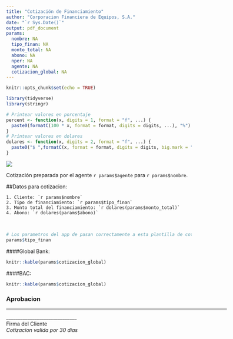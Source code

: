 ---
title: "Cotización de Financiamiento"
author: "Corporacion Financiera de Equipos, S.A."
date: "`r Sys.Date()`"
output: pdf_document
params:
  nombre: NA
  tipo_finan: NA
  monto_total: NA
  abono: NA
  nper: NA
  agente: NA
  cotizacion_global: NA
---

```{r setup, include=FALSE}
knitr::opts_chunk$set(echo = TRUE)

library(tidyverse)
library(stringr)

# Printear valores en porcentaje
percent <- function(x, digits = 1, format = "f", ...) {
  paste0(formatC(100 * x, format = format, digits = digits, ...), "%")
}
# Printear valores en dolares
dolares <- function(x, digits = 2, format = "f", ...) {
  paste0("$ ",formatC(x, format = format, digits = digits, big.mark = ",", ...))
}


```
![](http://www.gcp.com.pa/images/cfsa.png)

Cotización preparada por el agente `r params$agente` para `r params$nombre`.

##Datos para cotizacion:

    1. Cliente: `r params$nombre`
    2. Tipo de financiamiento: `r params$tipo_finan`
    3. Monto total del financiamiento: `r dolares(params$monto_total)`
    4. Abono: `r dolares(params$abono)`

</br>

```{r}
# Los parametros del app de pasan correctamente a esta plantilla de cotizacion.
params$tipo_finan

```

####Global Bank:

```{r echo=FALSE}

knitr::kable(params$cotizacion_global)

```
####BAC:

```{r echo=FALSE}

knitr::kable(params$cotizacion_global)

```
### Aprobacion

<div style="width:600px"><hr/></div>

\noindent\rule{2cm}{0.5pt}
______________________________<br />Firma del Cliente<br />*Cotizacion valida por 30 dias*
